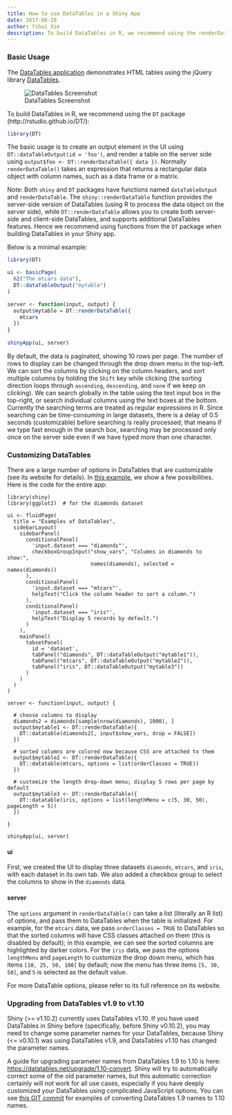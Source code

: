 ```yaml
---
title: How to use DataTables in a Shiny App
date: 2017-06-28
author: Yihui Xie
description: To build DataTables in R, we recommend using the renderDataTable function in the DT package. By default, the data is paginated, showing 10 rows per page.
---
```


### Basic Usage

The [DataTables application](https://gallery.shinyapps.io/012-datatables/)
demonstrates HTML tables using the jQuery library
[DataTables](http://datatables.net).

![DataTables Screenshot](datatable.png){fig-alt="Table with three tabs - diamonds, mtcars and iris. The diamonds tab is the one that's open."}

To build DataTables in R, we recommend using the `DT` package (http://rstudio.github.io/DT/):

````r
library(DT)
````

The basic usage is to create an output element in the UI using
`DT::dataTableOutput(id = 'foo')`, and render a table on the server side using
`output$foo <- DT::renderDataTable({ data })`. Normally `renderDataTable()` 
takes an expression that returns a rectangular data object with column names, 
such as a data frame or a matrix. 

Note: Both `shiny` and `DT` packages have functions named `dataTableOutput` and 
`renderDataTable`. The `shiny::renderDataTable` function provides the server-side 
version of DataTables (using R to process the data object on the server side), while `DT::renderDataTable` allows you to create both server-side and client-side 
DataTables, and supports additional DataTables features. Hence we recommend using 
functions from the `DT` package when building DataTables in your Shiny app.

Below is a minimal example:

````r
library(DT)

ui <- basicPage(
  h2("The mtcars data"),
  DT::dataTableOutput("mytable")
)

server <- function(input, output) {
  output$mytable = DT::renderDataTable({
    mtcars
  })
}
  
shinyApp(ui, server)
````

By default, the data is paginated, showing 10 rows per page. The number of
rows to display can be changed through the drop down menu in the top-left.
We can sort the columns by clicking on the column headers, and sort multiple
columns by holding the `Shift` key while clicking (the sorting direction
loops through `ascending`, `descending`, and `none` if we keep on clicking).
We can search globally in the table using the text input box in the
top-right, or search individual columns using the text boxes at the bottom.
Currently the searching terms are treated as regular expressions in R. Since
searching can be time-consuming in large datasets, there is a delay of 0.5
seconds (customizable) before searching is really processed; that means if
we type fast enough in the search box, searching may be processed only once
on the server side even if we have typed more than one character.

### Customizing DataTables

There are a large number of options in DataTables that are customizable (see its
website for details). In [this
example](https://gallery.shinyapps.io/012-datatables/), we show a few
possibilities. Here is the code for the entire app:

````
library(shiny)
library(ggplot2)  # for the diamonds dataset

ui <- fluidPage(
  title = "Examples of DataTables",
  sidebarLayout(
    sidebarPanel(
      conditionalPanel(
        'input.dataset === "diamonds"',
        checkboxGroupInput("show_vars", "Columns in diamonds to show:",
                           names(diamonds), selected = names(diamonds))
      ),
      conditionalPanel(
        'input.dataset === "mtcars"',
        helpText("Click the column header to sort a column.")
      ),
      conditionalPanel(
        'input.dataset === "iris"',
        helpText("Display 5 records by default.")
      )
    ),
    mainPanel(
      tabsetPanel(
        id = 'dataset',
        tabPanel("diamonds", DT::dataTableOutput("mytable1")),
        tabPanel("mtcars", DT::dataTableOutput("mytable2")),
        tabPanel("iris", DT::dataTableOutput("mytable3"))
      )
    )
  )
)

server <- function(input, output) {
  
  # choose columns to display
  diamonds2 = diamonds[sample(nrow(diamonds), 1000), ]
  output$mytable1 <- DT::renderDataTable({
    DT::datatable(diamonds2[, input$show_vars, drop = FALSE])
  })
  
  # sorted columns are colored now because CSS are attached to them
  output$mytable2 <- DT::renderDataTable({
    DT::datatable(mtcars, options = list(orderClasses = TRUE))
  })
  
  # customize the length drop-down menu; display 5 rows per page by default
  output$mytable3 <- DT::renderDataTable({
    DT::datatable(iris, options = list(lengthMenu = c(5, 30, 50), pageLength = 5))
  })
  
}

shinyApp(ui, server)
````

#### ui

First, we created the UI to display three datasets `diamonds`, 
`mtcars`, and `iris`, with each dataset in its own tab. We also 
added a checkbox group to select the columns to show in the
`diamonds` data.

#### server

The `options` argument in `renderDataTable()` can take a list (literally an
R list) of options, and pass them to DataTables when the table is
initialized. For example, for the `mtcars` data, we pass `orderClasses =
TRUE` to DataTables so that the sorted columns will have CSS classes
attached on them (this is disabled by default); in this example, we can see
the sorted columns are highlighted by darker colors. For the `iris` data, we
pass the options `lengthMenu` and `pageLength` to customize the drop
down menu, which has items `[10, 25, 50, 100]` by default; now the menu has
three items `[5, 30, 50]`, and `5` is selected as the default value.

For more DataTable options, please refer to its full reference on its website.

### Upgrading from DataTables v1.9 to v1.10

Shiny (>= v1.10.2) currently uses DataTables v1.10. If you have used DataTables
in Shiny before (specifically, before Shiny v0.10.2), you may need to change
some parameter names for your DataTables, because Shiny (<= v0.10.1) was using
DataTables v1.9, and DataTables v1.10 has changed the parameter names.

A guide for upgrading parameter names from DataTables 1.9 to 1.10 is here:
<https://datatables.net/upgrade/1.10-convert>. Shiny will try to automatically
correct some of the old parameter names, but this automatic correction certainly
will not work for all use cases, especially if you have deeply customized your
DataTables using complicated JavaScript options. You can see [this GIT
commit](https://github.com/rstudio/shiny-examples/commit/6f2a5618) for examples
of converting DataTables 1.9 names to 1.10 names.
